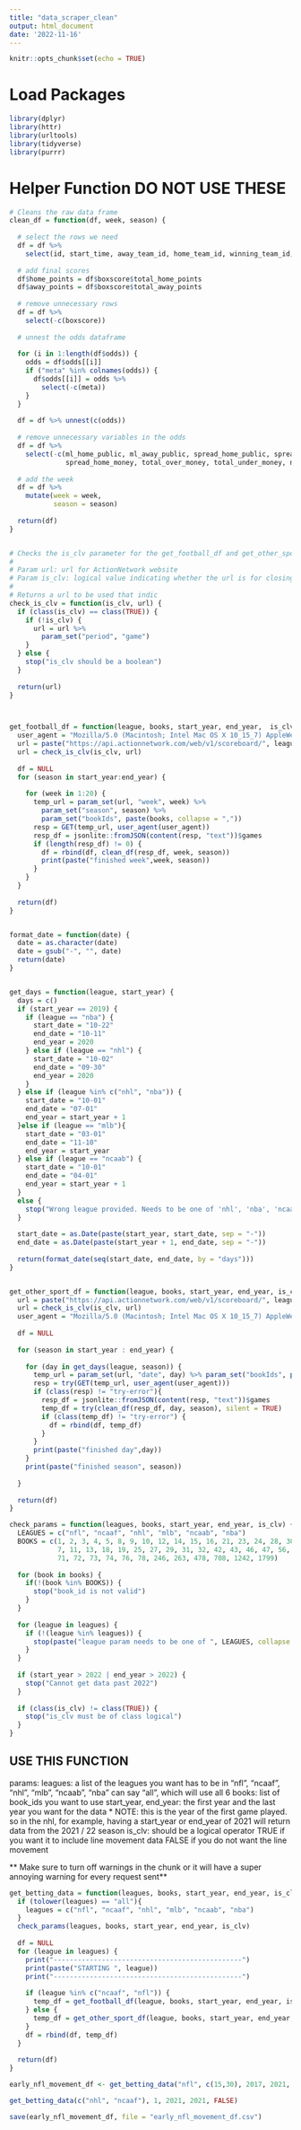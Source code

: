 ```yaml
---
title: "data_scraper_clean"
output: html_document
date: '2022-11-16'
---
```


```r
knitr::opts_chunk$set(echo = TRUE)
```

# Load Packages
```r
library(dplyr)
library(httr)
library(urltools)
library(tidyverse)
library(purrr)
```

# Helper Function DO NOT USE THESE 
```r
# Cleans the raw data frame
clean_df = function(df, week, season) {
  
  # select the rows we need
  df = df %>%
    select(id, start_time, away_team_id, home_team_id, winning_team_id, league_name, season, teams, boxscore, odds, teams)
  
  # add final scores
  df$home_points = df$boxscore$total_home_points
  df$away_points = df$boxscore$total_away_points
  
  # remove unnecessary rows
  df = df %>%
    select(-c(boxscore))
  
  # unnest the odds dataframe
  
  for (i in 1:length(df$odds)) {
    odds = df$odds[[i]]
    if ("meta" %in% colnames(odds)) {
      df$odds[[i]] = odds %>%
        select(-c(meta))
    }
  }
  
  df = df %>% unnest(c(odds))
  
  # remove unnecessary variables in the odds
  df = df %>%
    select(-c(ml_home_public, ml_away_public, spread_home_public, spread_away_public, total_under_public, total_over_public, ml_home_money, ml_away_money, 
              spread_home_money, total_over_money, total_under_money, num_bets, type, inserted, line_status))
  
  # add the week
  df = df %>%
    mutate(week = week,
           season = season)
  
  return(df)
}


# Checks the is_clv parameter for the get_football_df and get_other_sports df. 
# 
# Param url: url for ActionNetwork website
# Param is_clv: logical value indicating whether the url is for closing line value or just for the game
#
# Returns a url to be used that indic
check_is_clv = function(is_clv, url) {
  if (class(is_clv) == class(TRUE)) {
    if (!is_clv) {
      url = url %>% 
        param_set("period", "game")
    }
  } else {
    stop("is_clv should be a boolean")
  }
  
  return(url)
}



get_football_df = function(league, books, start_year, end_year,  is_clv) {
  user_agent = "Mozilla/5.0 (Macintosh; Intel Mac OS X 10_15_7) AppleWebKit/537.36 (KHTML, like Gecko) Chrome/106.0.0.0 Safari/537.36"
  url = paste("https://api.actionnetwork.com/web/v1/scoreboard/", league, "?", sep = "")
  url = check_is_clv(is_clv, url)
  
  df = NULL  
  for (season in start_year:end_year) {
    
    for (week in 1:20) {
      temp_url = param_set(url, "week", week) %>% 
        param_set("season", season) %>% 
        param_set("bookIds", paste(books, collapse = ","))
      resp = GET(temp_url, user_agent(user_agent))
      resp_df = jsonlite::fromJSON(content(resp, "text"))$games
      if (length(resp_df) != 0) {
        df = rbind(df, clean_df(resp_df, week, season))
        print(paste("finished week",week, season))
      }
    }
  }
  
  return(df)
}


format_date = function(date) {
  date = as.character(date)
  date = gsub("-", "", date)
  return(date)
}


get_days = function(league, start_year) {
  days = c()
  if (start_year == 2019) {
    if (league == "nba") {
      start_date = "10-22"
      end_date = "10-11"
      end_year = 2020
    } else if (league == "nhl") {
      start_date = "10-02"
      end_date = "09-30"
      end_year = 2020
    }
  } else if (league %in% c("nhl", "nba")) {
    start_date = "10-01"
    end_date = "07-01"
    end_year = start_year + 1
  }else if (league == "mlb"){
    start_date = "03-01"
    end_date = "11-10"
    end_year = start_year
  } else if (league == "ncaab") {
    start_date = "10-01"
    end_date = "04-01"
    end_year = start_year + 1
  }
  else {
    stop("Wrong league provided. Needs to be one of 'nhl', 'nba', 'ncaab', 'mlb'")
  }
  
  start_date = as.Date(paste(start_year, start_date, sep = "-"))
  end_date = as.Date(paste(start_year + 1, end_date, sep = "-"))
  
  return(format_date(seq(start_date, end_date, by = "days")))
}


get_other_sport_df = function(league, books, start_year, end_year, is_clv) {
  url = paste("https://api.actionnetwork.com/web/v1/scoreboard/", league, "?", sep = "")
  url = check_is_clv(is_clv, url)
  user_agent = "Mozilla/5.0 (Macintosh; Intel Mac OS X 10_15_7) AppleWebKit/537.36 (KHTML, like Gecko) Chrome/106.0.0.0 Safari/537.36"
  
  df = NULL
  
  for (season in start_year : end_year) {
    
    for (day in get_days(league, season)) {
      temp_url = param_set(url, "date", day) %>% param_set("bookIds", paste(books, collapse = ","))
      resp = try(GET(temp_url, user_agent(user_agent)))
      if (class(resp) != "try-error"){
        resp_df = jsonlite::fromJSON(content(resp, "text"))$games
        temp_df = try(clean_df(resp_df, day, season), silent = TRUE)
        if (class(temp_df) != "try-error") {
          df = rbind(df, temp_df)
        }
      }
      print(paste("finished day",day))
    }
    print(paste("finished season", season))
      
  }
  
  return(df)
}

check_params = function(leagues, books, start_year, end_year, is_clv) {
  LEAGUES = c("nfl", "ncaaf", "nhl", "mlb", "ncaab", "nba")
  BOOKS = c(1, 2, 3, 4, 5, 8, 9, 10, 12, 14, 15, 16, 21, 23, 24, 28, 30, 34, 35, 36, 37, 45, 50, 52, 55, 
            7, 11, 13, 18, 19, 25, 27, 29, 31, 32, 42, 43, 46, 47, 56, 59, 60, 61, 62, 39, 20, 64, 68, 69, 
            71, 72, 73, 74, 76, 78, 246, 263, 478, 708, 1242, 1799)
  
  for (book in books) {
    if(!(book %in% BOOKS)) {
      stop("book_id is not valid")
    }
  }
  
  for (league in leagues) {
    if (!(league %in% leagues)) {
      stop(paste("league param needs to be one of ", LEAGUES, collapse = ", "))
    }
  }
  
  if (start_year > 2022 | end_year > 2022) {
    stop("Cannot get data past 2022")
  }
  
  if (class(is_clv) != class(TRUE)) {
    stop("is_clv must be of class logical")
  }
}
```


## USE THIS FUNCTION

params:
  leagues:
    a list of the leagues you want
    has to be in "nfl", "ncaaf", "nhl", "mlb", "ncaab", "nba"
    can say "all", which will use all 6
  books:
    list of book_ids you want to use
  start_year, end_year:
    the first year and the last year you want for the data
    * NOTE: this is the year of the first game played. so in the nhl, for example, 
      having a start_year or end_year of 2021 will return data from the 2021 / 22 season
  is_clv:
    should be a logical operator
    TRUE if you want it to include line movement data
    FALSE if you do not want the line movement

** Make sure to turn off warnings in the chunk or it will have a super annoying warning for every request sent**

```r
get_betting_data = function(leagues, books, start_year, end_year, is_clv) {
  if (tolower(leagues) == "all"){
    leagues = c("nfl", "ncaaf", "nhl", "mlb", "ncaab", "nba")
  }
  check_params(leagues, books, start_year, end_year, is_clv)
  
  df = NULL
  for (league in leagues) {
    print("-----------------------------------------------")
    print(paste("STARTING ", league))
    print("-----------------------------------------------")
          
    if (league %in% c("ncaaf", "nfl")) {
      temp_df = get_football_df(league, books, start_year, end_year, is_clv)
    } else {
      temp_df = get_other_sport_df(league, books, start_year, end_year, is_clv)
    }
    df = rbind(df, temp_df)
  }
  
  return(df)
}

```

```r
early_nfl_movement_df <- get_betting_data("nfl", c(15,30), 2017, 2021, TRUE)
```


```r
get_betting_data(c("nhl", "ncaaf"), 1, 2021, 2021, FALSE)
```

```r
save(early_nfl_movement_df, file = "early_nfl_movement_df.csv")
```

